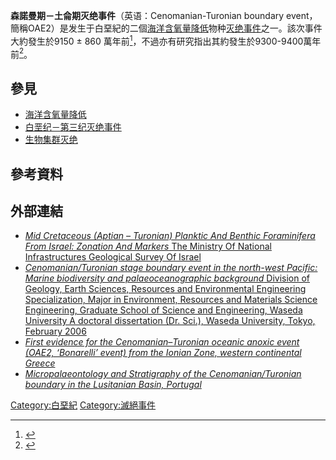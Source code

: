 {{expand|time=2017-03-13T22:58:59+00:00}}
{{annotated image/Extinction
|annotations=
{{Annotation|35|62|{{tsl|en|End-Botomian_mass_extinction||Botomian}}}}
}}
'''森諾曼期－土侖期灭绝事件'''（英语：Cenomanian-Turonian boundary event，簡稱OAE2）是发生于白堊紀的二個[[海洋含氧量降低|海洋含氧量降低]]物种[[灭绝事件|灭绝事件]]之一。該次事件大約發生於9150 ± 860 萬年前<ref>{{cite web |url=http://nora.nerc.ac.uk/7741/ |title=U-Pb and Re-Os geochronology of the Aptian/Albian and Cenomanian/Turonian stage boundaries : implications for timescale calibration, osmium seawater composition and Re-Os systematics in organic-rich sediments - NERC Open Research Archive |publisher=Nora.nerc.ac.uk |date= |accessdate=2010-09-13 |archive-date=2013-09-03 |archive-url=https://www.webcitation.org/6JLZzi02f?url=http://nora.nerc.ac.uk/7741/ |dead-url=no }}</ref>，不過亦有研究指出其約發生於9300-9400萬年前<ref>{{cite journal
 |author       = Leckie, R
 |author2      = Bralower, T.
 |author3      = Cashman, R.
 |year         = 2002
 |title        = Oceanic anoxic events and plankton evolution: Biotic response to tectonic forcing during the mid-Cretaceous
 |journal      = Paleoceanography
 |volume       = 17
 |issue        = 3
 |pages        = 1–29
 |url          = https://www.geo.umass.edu/faculty/leckie/Leckie%20et%20al.%202002.pdf
 |accessdate   = 
 |archive-date = 2016-10-18
 |archive-url  = https://web.archive.org/web/20161018125311/https://www.geo.umass.edu/faculty/leckie/Leckie%20et%20al.%202002.pdf
 |dead-url     = no
}}</ref>。

==參見==
* [[海洋含氧量降低|海洋含氧量降低]]
* [[白垩纪－第三纪灭绝事件|白垩纪－第三纪灭绝事件]]
* [[生物集群灭绝|生物集群灭绝]]

==參考資料==
{{reflist}}

==外部連結==
* [https://web.archive.org/web/20110721141233/http://www.gsi.gov.il/_Uploads/870GSI-16-2009.pdf ''Mid Cretaceous (Aptian – Turonian) Planktic And Benthic Foraminifera From Israel: Zonation And Markers'' The Ministry Of National Infrastructures Geological Survey Of Israel]
* [https://web.archive.org/web/20110815073419/http://dspace.wul.waseda.ac.jp/dspace/bitstream/2065/5377/3/Honbun-4203.pdf ''Cenomanian/Turonian stage boundary event in the north-west Pacific: Marine biodiversity and palaeoceanographic background'' Division of Geology, Earth Sciences, Resources and Environmental Engineering Specialization, Major in Environment, Resources and Materials Science Engineering, Graduate School of Science and Engineering, Waseda University A doctoral dissertation (Dr. Sci.), Waseda University, Tokyo, February 2006]
* [https://web.archive.org/web/20110718173004/http://eprints.ru.ac.za/645/1/tsikos_first_evidence.pdf ''First evidence for the Cenomanian–Turonian oceanic anoxic event (OAE2, ‘Bonarelli’ event) from the Ionian Zone, western continental Greece'']
* [https://web.archive.org/web/20170314160115/http://revistas.ucm.es/geo/16986180/articulos/JIGE0505220311A.PDF ''Micropalaeontology and Stratigraphy of the Cenomanian/Turonian boundary in the Lusitanian Basin, Portugal'']

{{滅絕事件}}
[[Category:白堊紀|Category:白堊紀]]
[[Category:滅絕事件|Category:滅絕事件]]